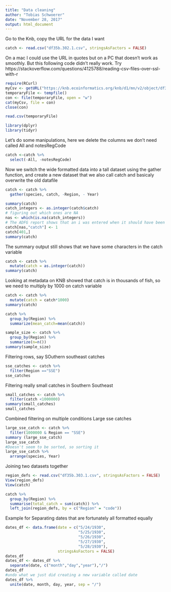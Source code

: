```yaml
---
title: "Data cleaning"
author: "Tobias Schwoerer"
date: "November 28, 2017"
output: html_document
---
```

Go to the Knb, copy the URL for the data I want 
```r
catch <- read.csv("df35b.302.1.csv", stringsAsFactors = FALSE)
```
On a mac I could use the URL in quotes but on a PC that doesn't work as smoothly. But this following code didn't really work. Try https://stackoverflow.com/questions/4125788/reading-csv-files-over-ssl-with-r
```r
require(RCurl)
myCsv <- getURL("https://knb.ecoinformatics.org/knb/d1/mn/v2/object/df35b.302.1", stringsAsFactors = FALSE)
temporaryFile <- tempfile()
con <- file(temporaryFile, open = "w")
cat(myCsv, file = con) 
close(con)

read.csv(temporaryFile)
```

```r
library(dplyr)
library(tidyr)
```
Let's do some manipulations, here we delete the columns we don't need called All and notesRegCode
```r
catch <-catch %>% 
  select(-All, -notesRegCode)
```
Now we switch the wide formatted data into a tall dataset using the gather function, and create a new dataset that we also call catch and basicaly overwrite the old datafile

```r
catch <- catch %>%
  gather(species, catch, -Region, - Year)
```


```r
summary(catch)
catch_integers <- as.integer(catch$catch)
# figuring out which ones are NA
nas <- which(is.na(catch_integers))
# The ADFG report shows that an i was entered when it should have been a 1
catch[nas,"catch"] <- 1
catch[401,]
summary(catch)
```
The summary output still shows that we have some characters in the catch variable
```r
catch <- catch %>%
  mutate(catch = as.integer(catch))
summary(catch)
```
Looking at metadata on KNB showed that catch is in thousands of fish, so we need to multiply by 1000 on catch variable
```r
catch <- catch %>%
  mutate(catch = catch*1000)
summary(catch)
```

```r
catch %>%
  group_by(Region) %>%
  summarize(mean_catch=mean(catch))
```

```r
sample_size <- catch %>%
  group_by(Region) %>%
  summarize(n=n())
summary(sample_size)
```
Filtering rows, say SOuthern southeast catches

```r
sse_catches <- catch %>%
  filter(Region =="SSE")
sse_catches
```
Filtering really small catches in Southern Southeast
```r
small_catches <- catch %>%
  filter(catch <1000000)
summary(small_catches)
small_catches
```
Combined filtering on multiple conditions
Large sse catches
```r
large_sse_catch <- catch %>%
  filter(1000000 & Region == "SSE")
summary (large_sse_catch)
large_sse_catch
#Doesn't seem to be sorted, so sorting it
large_sse_catch %>%
  arrange(species, Year)
```
Joining two datasets together

```r
region_defs <- read.csv("df35b.303.1.csv", stringsAsFactors = FALSE)
View(region_defs)
View(catch)
```



```r
catch %>%
  group_by(Region) %>%
  summarise(total_catch = sum(catch)) %>%
  left_join(region_defs, by = c("Region" = "code"))
```
Example for Separating dates that are fortunately all formatted equally 

```r
dates_df <- data.frame(date = c("5/24/1930",
                                "5/25/1930",
                                "5/26/1930",
                                "5/27/1930",
                                "5/28/1930"),
                       stringsAsFactors = FALSE)
dates_df
dates_df <- dates_df %>%
  separate(date, c("month","day","year"),"/")
dates_df
#undo what we just did creating a new variable called date
dates_df %>%
  unite(date, month, day, year, sep = "/")
```

